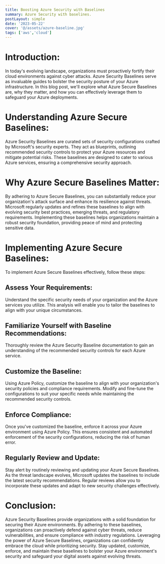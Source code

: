 ```yaml
---
title: Boosting Azure Security with Baselines
summary: Azure Security with baselines.
postLayout: simple
date: '2023-05-22'
cover: '@/assets/azure-baseline.jpg'
tags: ['aws','cloud']
---
```


# Introduction:
In today's evolving landscape, organizations must proactively fortify their cloud environments against cyber attacks. Azure Security Baselines serve as invaluable guides to bolster the security posture of your Azure infrastructure. In this blog post, we'll explore what Azure Secure Baselines are, why they matter, and how you can effectively leverage them to safeguard your Azure deployments.

# Understanding Azure Secure Baselines:
Azure Security Baselines are curated sets of security configurations crafted by Microsoft's security experts. They act as blueprints, outlining recommended security controls to protect your Azure resources and mitigate potential risks. These baselines are designed to cater to various Azure services, ensuring a comprehensive security approach.

# Why Azure Secure Baselines Matter:
By adhering to Azure Secure Baselines, you can substantially reduce your organization's attack surface and enhance its resilience against threats. Microsoft regularly updates and refines these baselines to align with evolving security best practices, emerging threats, and regulatory requirements. Implementing these baselines helps organizations maintain a robust security foundation, providing peace of mind and protecting sensitive data.

# Implementing Azure Secure Baselines:
To implement Azure Secure Baselines effectively, follow these steps:

## Assess Your Requirements: 
Understand the specific security needs of your organization and the Azure services you utilize. This analysis will enable you to tailor the baselines to align with your unique circumstances.

## Familiarize Yourself with Baseline Recommendations: 
Thoroughly review the Azure Security Baseline documentation to gain an understanding of the recommended security controls for each Azure service.

## Customize the Baseline: 
Using Azure Policy, customize the baseline to align with your organization's security policies and compliance requirements. Modify and fine-tune the configurations to suit your specific needs while maintaining the recommended security controls.

## Enforce Compliance: 
Once you've customized the baseline, enforce it across your Azure environment using Azure Policy. This ensures consistent and automated enforcement of the security configurations, reducing the risk of human error.

## Regularly Review and Update: 
Stay alert by routinely reviewing and updating your Azure Secure Baselines. As the threat landscape evolves, Microsoft updates the baselines to include the latest security recommendations. Regular reviews allow you to incorporate these updates and adapt to new security challenges effectively.

# Conclusion:
Azure Security Baselines provide organizations with a solid foundation for securing their Azure environments. By adhering to these baselines, organizations can proactively defend against cyber threats, reduce vulnerabilities, and ensure compliance with industry regulations. Leveraging the power of Azure Secure Baselines, organizations can confidently embrace the cloud while prioritizing security. Stay updated, customize, enforce, and maintain these baselines to bolster your Azure environment's security and safeguard your digital assets against evolving threats.

